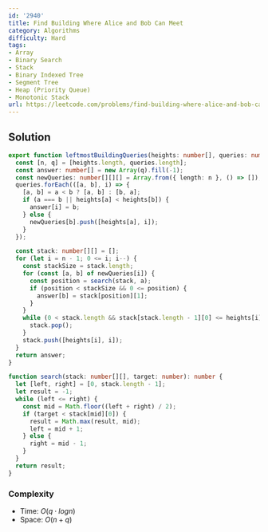 ```yaml
---
id: '2940'
title: Find Building Where Alice and Bob Can Meet
category: Algorithms
difficulty: Hard
tags:
- Array
- Binary Search
- Stack
- Binary Indexed Tree
- Segment Tree
- Heap (Priority Queue)
- Monotonic Stack
url: https://leetcode.com/problems/find-building-where-alice-and-bob-can-meet
---
```


## Solution

```typescript filename="solution.ts" copy
export function leftmostBuildingQueries(heights: number[], queries: number[][]): number[] {
  const [n, q] = [heights.length, queries.length];
  const answer: number[] = new Array(q).fill(-1);
  const newQueries: number[][][] = Array.from({ length: n }, () => []);
  queries.forEach(([a, b], i) => {
    [a, b] = a < b ? [a, b] : [b, a];
    if (a === b || heights[a] < heights[b]) {
      answer[i] = b;
    } else {
      newQueries[b].push([heights[a], i]);
    }
  });

  const stack: number[][] = [];
  for (let i = n - 1; 0 <= i; i--) {
    const stackSize = stack.length;
    for (const [a, b] of newQueries[i]) {
      const position = search(stack, a);
      if (position < stackSize && 0 <= position) {
        answer[b] = stack[position][1];
      }
    }
    while (0 < stack.length && stack[stack.length - 1][0] <= heights[i]) {
      stack.pop();
    }
    stack.push([heights[i], i]);
  }
  return answer;
}

function search(stack: number[][], target: number): number {
  let [left, right] = [0, stack.length - 1];
  let result = -1;
  while (left <= right) {
    const mid = Math.floor((left + right) / 2);
    if (target < stack[mid][0]) {
      result = Math.max(result, mid);
      left = mid + 1;
    } else {
      right = mid - 1;
    }
  }
  return result;
}
```

### Complexity

- Time: $O(q \cdot logn)$
- Space: $O(n + q)$

